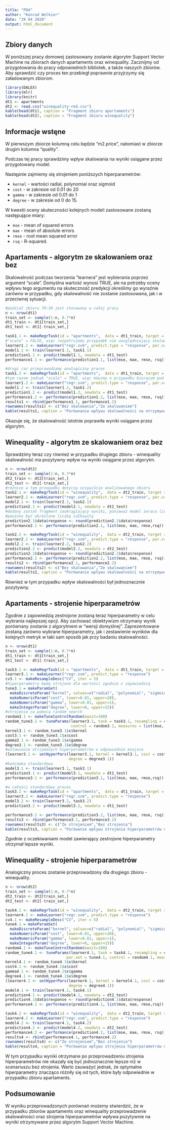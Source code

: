 ---
title: "PD4"
author: "Konrad Welkier"
date: "29 04 2020"
output: html_document
---

## Zbiory danych

W poniższej pracy domowej zastosowany zostanie algorytm Support Vector Machine na zbiorach danych apartaments oraz winequality. Zacznijmy od przygotowania do pracy odpowiednich bibliotek, a także naszych zbiorów. Aby sprawdzić czy proces ten przebiegł poprawnie przyjrzymy się załadowanym zbiorom.

```{r, echo = FALSE, message=FALSE, warning=FALSE}
library(DALEX)
library(mlr)
library(knitr)
dt1 <- apartments
dt2 <- read.csv("winequality-red.csv")
kable(head(dt1), caption = "Fragment zbioru apartaments")
kable(head(dt2), caption = "Fragment zbioru winequality")
```

## Informacje wstęne

W pierwszym zbiorze kolumną celu będzie "m2.price", natomiast w zbiorze drugim kolumna "quality".

Podczas tej pracy sprawdzimy wpływ skalowania na wyniki osiągane przez przygotowany model.

Następnie zajmiemy się strojeniem poniższych hiperparametrów:

*  `kernel` - wartości radial, polynomial oraz sigmoid
*  `cost` - w zakresie od 0.01 do 20
*  `gamma` - w zakresie od 0.01 do 1
*  `degree` - w zakresie od 0 do 15.

W kwestii oceny skuteczności kolejnych modeli zastosowane zostaną następujące miary:

* `mse` - mean of squared errors
* `mae` - mean of absolute errors
* `rmse` - root mean squared error
*  `rsq` - R-squared.

## Apartaments - algorytm ze skalowaniem oraz bez

Skalowalność podczas tworzenia "learnera" jest wybierania poprzez argument "scale". Domyślna wartość wynosi TRUE, ale na potrzeby oceny wpływu tego argumentu na skuteczność predykcji określimy go wyraźnie zarówno w przypadku, gdy skalowalność nie zostanie zastosowana, jak i w przeciwnej sytuacji. 

```{r, echo=FALSE}
#podział zbioru 70:30 jest stosowany w całej pracy
n <- nrow(dt1)
train_set <- sample(1:n, 0.7*n)
dt1_train <- dt1[train_set,]
dt1_test <- dt1[-train_set,]

task1.1 <- makeRegrTask(id = "apartments",  data = dt1_train, target = "m2.price")
#"scale" = FALSE, więc rozpatrujemy przypadek nie uwzględniający skalowalności
learner1.1 <- makeLearner("regr.svm", predict.type = "response", par.vals = list("scale" = FALSE))
model1.1 <- train(learner1.1, task1.1)
prediction1.1 <- predict(model1.1, newdata = dt1_test)
performance1.1 <- performance(prediction1.1, list(mse, mae, rmse, rsq))

#drugi raz przeprowadzamy analogiczny proces
task1.2 <- makeRegrTask(id = "apartments",  data = dt1_train, target = "m2.price")
#tym razem jednak "scale" = TRUE, więc mówimy o przypadku biorącym pod uwagę skalowalność
learner1.2 <- makeLearner("regr.svm", predict.type = "response", par.vals = list("scale" = TRUE))
model1.2 <- train(learner1.2, task1.2)
prediction1.2 <- predict(model1.2, newdata = dt1_test)
performance1.2 <- performance(prediction1.2, list(mse, mae, rmse, rsq))
results1 <- rbind(performance1.1, performance1.2)
rownames(results1) <- c("Bez skalowania","Ze skalowaniem")
kable(results1, caption = "Porównanie wpływu skalowalności na otrzymywane wyniki dla zbioru apartaments")
```

Okazuje się, że skalowalność istotnie poprawiła wyniki osiągane przez algorytm.

## Winequality - algorytm ze skalowaniem oraz bez

Sprawdzimy teraz czy również w przypadku drugiego zbioru - winequality skalowalność ma pozytywny wpływ na wyniki osiągane przez algorytm.

```{r, echo = FALSE}
n <- nrow(dt2)
train_set <- sample(1:n, 0.7*n)
dt2_train <- dt2[train_set,]
dt2_test <- dt2[-train_set,]
#różnice w tym przypadku dotyczą oczywiście analizowanego zbioru
task2.1 <- makeRegrTask(id = "winequality",  data = dt2_train, target = "quality")
learner2.1 <- makeLearner("regr.svm", predict.type = "response", par.vals = list("scale" = FALSE))
model2.1 <- train(learner2.1, task2.1)
prediction2.1 <- predict(model2.1, newdata = dt2_test)
#dodany został fragment zaokrąglający wyniki, ponieważ model zwraca liczby zmiennoprzecinkowe, natomiast quality
#powinno być określone liczbą całkowitą
prediction2.1$data$response <- round(prediction2.1$data$response)
performance2.1 <- performance(prediction2.1, list(mse, mae, rmse,rsq))

task2.2 <- makeRegrTask(id = "winequality",  data = dt2_train, target = "quality")
learner2.2 <- makeLearner("regr.svm", predict.type = "response", par.vals = list("scale" = TRUE))
model2.2 <- train(learner2.2, task2.2)
prediction2.2 <- predict(model2.2, newdata = dt2_test)
prediction2.2$data$response <- round(prediction2.2$data$response)
performance2.2 <- performance(prediction2.2, list(mse, mae, rmse, rsq))
results2 <- rbind(performance2.1, performance2.2)
rownames(results2) <- c("Bez skalowania","Ze skalowaniem")
kable(results2, caption = "Porównanie wpływu skalowalności na otrzymywane wyniki dla zbioru winequality")
```

Również w tym przypadku wpływ skalowalności był jednoznacznie pozytywny.

## Apartaments - strojenie hiperparametrów

Zgodnie z zapowiedzią zestrojone zostaną teraz hiperparametry w celu wybrania najlepszej opcji. Aby zachować obiektywizm otrzymany wynik porównany zostanie z algorytmem w "wersji domyślnej". Zaprezentowane zostaną zarówno wybrane hiperparametry, jak i zestawienie wyników dla kolejnych metryk w taki sam sposób jak przy badaniu skalowalności.

```{r, echo = FALSE, message=FALSE, warning=FALSE}
n <- nrow(dt1)
train_set <- sample(1:n, 0.7*n)
dt1_train <- dt1[train_set,]
dt1_test <- dt1[-train_set,]

task3.1 <- makeRegrTask(id = "apartments",  data = dt1_train, target = "m2.price")
learner3.1 <- makeLearner("regr.svm", predict.type = "response")
cv3.1 <- makeResampleDesc("CV", iter = 5)
#hiperparametry będą strojone dla wartości zgodnie z zapowiedzią
tune3.1 = makeParamSet(
  makeDiscreteParam("kernel", values=c("radial", "polynomial", "sigmoid")),
  makeNumericParam("cost", lower=0.01, upper=20),
  makeNumericParam("gamma", lower=0.01, upper=1),
  makeIntegerParam("degree", lower=0, upper=15))
#strojenie za pomocą random search
random3.1 <- makeTuneControlRandom(maxit=100)
random_tune3.1 <- tuneParams(learner3.1, task = task3.1, resampling = cv3.1, par.set = tune3.1, 
                             control = random3.1, measures = list(mse, mae, rmse,rsq))
kernel3.1 <- random_tune3.1$x$kernel
cost3.1 <- random_tune3.1$x$cost
gamma3.1 <- random_tune3.1$x$gamma
degree3.1 <- random_tune3.1$x$degree
#wstawienie otrzymanych hiperparametrów w odpowiednie miejsce
(learner3.1 <- setHyperPars(learner3.1, kernel = kernel3.1, cost = cost3.1, gamma = gamma3.1, 
                            degree = degree3.1))
#końcówka standardowa
model3.1 <- train(learner3.1, task3.1)
prediction3.1 <- predict(model3.1, newdata = dt1_test)
performance3.1 <- performance(prediction3.1, list(mse, mae, rmse,rsq))

#w całości standardowy proces
task3.2 <- makeRegrTask(id = "apartments",  data = dt1_train, target = "m2.price")
learner3.2 <- makeLearner("regr.svm", predict.type = "response")
model3.2 <- train(learner3.2, task3.2)
prediction3.2 <- predict(model3.2, newdata = dt1_test)

performance3.2 <- performance(prediction3.2, list(mse, mae, rmse, rsq))
results3 <- rbind(performance3.1, performance3.2)
rownames(results3) <- c("Ze strojeniem","Bez strojenia")
kable(results3, caption = "Porówanie wpływu strojenia hiperparametrów na otrzymywane wyniki dla zbioru apartaments")
```

Zgodnie z oczekiwaniami model zawierający zestrojone hiperparametry otrzymał lepsze wyniki.

## Winequality - strojenie hiperparametrów

Analogiczny proces zostanie przeprowadzony dla drugiego zbioru - winequality.

```{r, echo = FALSE, message=FALSE, warning=FALSE}
n <- nrow(dt2)
train_set <- sample(1:n, 0.7*n)
dt2_train <- dt2[train_set,]
dt2_test <- dt2[-train_set,]

task4.1 <- makeRegrTask(id = "winequality",  data = dt2_train, target = "quality")
learner4.1 <- makeLearner("regr.svm", predict.type = "response")
cv4.1 <- makeResampleDesc("CV", iter = 5)
tune4.1 = makeParamSet(
  makeDiscreteParam("kernel", values=c("radial", "polynomial", "sigmoid")),
  makeNumericParam("cost", lower=0.01, upper=20),
  makeNumericParam("gamma", lower=0.01, upper=1),
  makeIntegerParam("degree", lower=0, upper=15))
random4.1 <- makeTuneControlRandom(maxit=100)
random_tune4.1 <- tuneParams(learner4.1, task = task4.1, resampling = cv4.1,
                           par.set = tune4.1, control = random4.1, measures = list(mse, mae, rmse, rsq))
kernel4.1 <- random_tune4.1$x$kernel
cost4.1 <- random_tune4.1$x$cost
gamma4.1 <- random_tune4.1$x$gamma
degree4.1 <- random_tune4.1$x$degree
(learner4.1 <- setHyperPars(learner4.1, kernel = kernel4.1, cost = cost4.1, gamma=gamma4.1, 
                            degree = degree4.1))
model4.1 <- train(learner4.1, task4.1)
prediction4.1 <- predict(model4.1, newdata = dt2_test)
prediction4.1$data$response <- round(prediction4.1$data$response)
performance4.1 <- performance(prediction4.1, list(mse, mae, rmse,rsq))

task4.2 <- makeRegrTask(id = "winequality",  data = dt2_train, target = "quality")
learner4.2 <- makeLearner("regr.svm", predict.type = "response")
model4.2 <- train(learner4.2, task4.2)
prediction4.2 <- predict(model4.2, newdata = dt2_test)
performance4.2 <- performance(prediction4.2, list(mse, mae, rmse, rsq))
results4 <- rbind(performance4.1, performance4.2)
rownames(results4) <- c("Ze strojeniem","Bez strojenia")
kable(results4, caption = "Porówanie wpływu strojenia hiperparametrów na otrzymywane wyniki dla zbioru winequality")
```

W tym przypadku wyniki otrzymane po przeprowadzeniu strojenia hiperparametrów nie okazały się być jednoznacznie lepsze niż w scenariuszu bez strojenia. Warto zauważyć jednak, że optymalne hiperparametry znacząco różniły się od tych, które były odpowiednie w przypadku zbioru apartaments.

## Podsumowanie

W wyniku przeprowadzonych porównań możemy stwierdzić, że w przypadku zbiorów apartaments oraz winequality przeprowadzenie skalowalności oraz strojenia hiperparametrów wpływa pozytywnie na wyniki otrzymywane przez algorytm Support Vector Machine.
